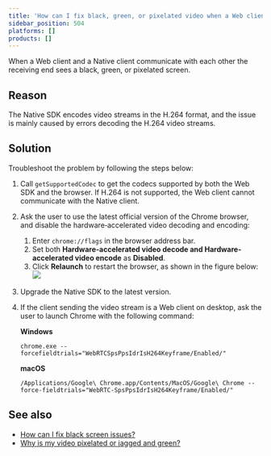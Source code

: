 ```yaml
---
title: 'How can I fix black, green, or pixelated video when a Web client and a Native client communicate with each other?'
sidebar_position: 504
platforms: []
products: []
---
```



When a Web client and a Native client communicate with each other the receiving end sees a black, green, or pixelated screen.

## Reason

The Native SDK encodes video streams in the H.264 format, and the issue is mainly caused by errors decoding the H.264 video streams.

## Solution

Troubleshoot the problem by following the steps below:

1. Call `getSupportedCodec` to get the codecs supported by both the Web SDK and the browser. If H.264 is not supported, the Web client cannot communicate with the Native client.

2. Ask the user to use the latest official version of the Chrome browser, and disable the hardware‑accelerated video decoding and encoding:

   1. Enter `chrome://flags` in the browser address bar.
   2. Set both **Hardware-accelerated video decode and Hardware-accelerated video encode** as **Disabled**.
   3. Click **Relaunch** to restart the browser, as shown in the figure below:
      ![](https://web-cdn.agora.io/docs-files/1616748192326)

3. Upgrade the Native SDK to the latest version.

4. If the client sending the video stream is a Web client on desktop, ask the user to launch Chrome with the following command:

   **Windows**

   ```shell
   chrome.exe --forcefieldtrials="WebRTCSpsPpsIdrIsH264Keyframe/Enabled/"
   ```

   **macOS**

   ```shell
   /Applications/Google\ Chrome.app/Contents/MacOS/Google\ Chrome --force-fieldtrials="WebRTC-SpsPpsIdrIsH264Keyframe/Enabled/"
   ```

## See also

- [How can I fix black screen issues?](/help/quality-issues/video_blank)
- [Why is my video pixelated or jagged and green?](/help/quality-issues/pixelated_green_video)
